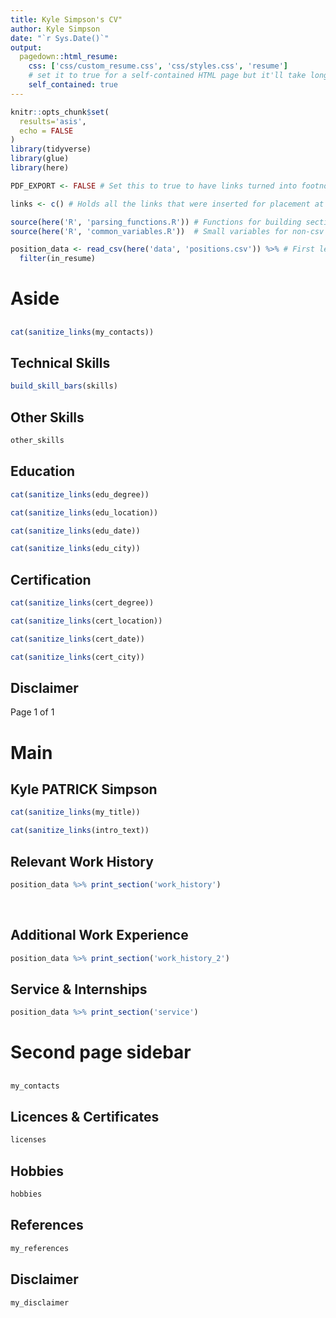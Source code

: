 ```yaml
---
title: Kyle Simpson's CV"
author: Kyle Simpson
date: "`r Sys.Date()`"
output:
  pagedown::html_resume:
    css: ['css/custom_resume.css', 'css/styles.css', 'resume']
    # set it to true for a self-contained HTML page but it'll take longer to render
    self_contained: true
---
```

  
```r
knitr::opts_chunk$set(
  results='asis', 
  echo = FALSE
)
library(tidyverse)
library(glue)
library(here)

PDF_EXPORT <- FALSE # Set this to true to have links turned into footnotes at the end of the document

links <- c() # Holds all the links that were inserted for placement at the end

source(here('R', 'parsing_functions.R')) # Functions for building sections from CSV data
source(here('R', 'common_variables.R'))  # Small variables for non-csv data such as intro text

position_data <- read_csv(here('data', 'positions.csv')) %>% # First let's get the data, filtering to only the items tagged as resume items
  filter(in_resume) 

```

Aside
================================================================================

{#contact} 
--------------------------------------------------------------------------------

```r
cat(sanitize_links(my_contacts))
```

Technical Skills {#skills}
--------------------------------------------------------------------------------

```r
build_skill_bars(skills)
```

Other Skills {#add-skills}
--------------------------------------------------------------------------------
```r
other_skills
```

Education {#education_1}
--------------------------------------------------------------------------------

```r
cat(sanitize_links(edu_degree))
```

```r
cat(sanitize_links(edu_location))
```

```r
cat(sanitize_links(edu_date))
```

```r
cat(sanitize_links(edu_city))
```

Certification {#certificate}
--------------------------------------------------------------------------------
```r
cat(sanitize_links(cert_degree))
```

```r
cat(sanitize_links(cert_location))
```

```r
cat(sanitize_links(cert_date))
```

```r
cat(sanitize_links(cert_city))
```

Disclaimer {#disclaimer} 
-------------------------------------------------------------------------------- 
Page 1 of 1 


Main
================================================================================

Kyle PATRICK Simpson {#title}
--------------------------------------------------------------------------------
  
```r
cat(sanitize_links(my_title)) 
```

```r
cat(sanitize_links(intro_text))
```

Relevant Work History {data-icon=laptop}
--------------------------------------------------------------------------------

```r
position_data %>% print_section('work_history')
```


\newpage <br>

Additional Work Experience {data-icon=briefcase}
--------------------------------------------------------------------------------

```r
position_data %>% print_section('work_history_2')
```

Service & Internships {data-icon=bookmark}
--------------------------------------------------------------------------------

```r
position_data %>% print_section('service')
```

Second page sidebar {.aside .extra-sidebar}
================================================================================

{#contact}
--------------------------------------------------------------------------------
```r
my_contacts
```

Licences & Certificates {#l_and_c}
--------------------------------------------------------------------------------
```r
licenses
```

Hobbies {#hobbies}
--------------------------------------------------------------------------------
```r
hobbies
```



References {#references}
--------------------------------------------------------------------------------
```r
my_references
```



Disclaimer {#disclaimer}
--------------------------------------------------------------------------------
```r
my_disclaimer
```